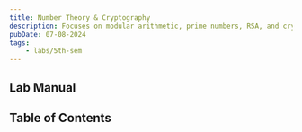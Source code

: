 ```yaml
---
title: Number Theory & Cryptography
description: Focuses on modular arithmetic, prime numbers, RSA, and cryptographic protocols.
pubDate: 07-08-2024
tags:
	- labs/5th-sem
---
```



## Lab Manual

<PDFCard
	title="NTC Lab Manual"
	description="Distributed by Manipal Institute of Technology, Bengaluru."
	path="/files/ntc-lab-manual.pdf"
/>

## Table of Contents

<CardList collection="labs" path="ntc/" />
